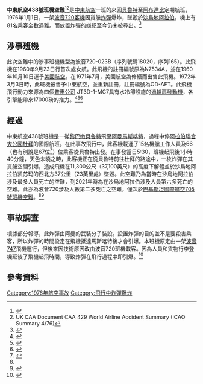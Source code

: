 {{Infobox Airliner accident |
name= 中东航空438号班机空难 |
date=1976年1月1日 |
type  = 炸弹爆炸 |
image= MEA Boeing 720 Marmet-2.jpg |
image_size= 350px |
caption= 一架波音中东航空的720-023B，该机与失事客机是姊妹机。|
Fatalities=81 |
Injuries=0|
Aircraft_type= [[波音720|波音720]]-023B |
Operator= [[中東航空|中東航空]] |
tail_number= OD-AFT |
Origin= [[貝魯特國際機場|貝魯特國際機場]] |
Destination= [[阿布達比國際機場|阿布達比國際機場]] |
Passengers= 66 |
Crew= 15 |
Survivors= 0 |
}}

'''中東航空438號班機空難'''<ref>{{ASN accident|id=19760101-1|type=Criminal Occurrence}}</ref><ref>UK CAA Document CAA 429 World Airline Accident Summary (ICAO Summary 4/76)</ref>是[[中東航空|中東航空]]一班的來回[[貝魯特|貝魯特]]至[[阿布達比|阿布達比]]定期航班，1976年1月1日，一架[[波音720|波音720]][[客機|客機]]因貨艙[[炸彈|炸彈]]爆炸，墜毀於[[沙烏地阿拉伯|沙烏地阿拉伯]]，機上有81名乘客全數遇難。而放置炸彈的嫌犯至今仍未被尋出。<ref name=":0">{{cite web|url=https://aviation-safety.net/database/record.php?id=19760101-1|title=ASN Aircraft accident Boeing 720-023B OD-AFT Al Qaysumah|last=Ranter|first=Harro|website=aviation-safety.net|access-date=2017-03-31}}</ref>

== 涉事班機 ==
此次空難中的涉事班機機型為波音720-023B（序列號碼18020，序列165）。此飛機在1960年9月23日行首次處女航。此飛機的註冊編號原為N7534A，並在1960年10月10日運予[[美國航空|美國航空]]。在1971年7月，美國航空為修繕而出售此飛機。1972年3月3日時，此班機被售予中東航空，並重新註冊，註冊編號為OD-AFT。此飛機飛行動力來源為四個[[普惠公司|普惠公司]] JT3D-1-MC7具有水冷卻設施的[[渦輪扇發動機|渦輪扇發動機]]，各引擎能帶來17000磅的推力。<ref>{{cite web|url=http://www.planelogger.com/Aircraft/View?Registration=N7534A&DeliveryDate=10.10.60|title=Registration Details For N7534A (American Airlines) 720-023|publisher=PlaneLogger|access-date=2014-11-12}}</ref><ref>{{cite web|url=http://www.oocities.org/~aeromoe/fleets/aa.html|title=AMERICAN AIRLINES, INC. (AA / AAL)|publisher=OoCities - Geocities Archive|access-date=2014-11-12}}</ref><ref>{{cite web|url=http://ru.onespotter.com/aircraft/OD-AFT|title=OD-AFT Boeing 720-023B, заводской 18020 / 165|publisher=OneSpotter.com|language=ru|archive-url=https://web.archive.org/web/20141112223556/http://ru.onespotter.com/aircraft/OD-AFT|archive-date=2014-11-12|access-date=2014-11-12}}</ref>

== 經過 ==
中東航空438號班機是一從[[黎巴嫩|黎巴嫩]][[貝魯特|貝魯特]]飛至[[阿曼|阿曼]][[馬斯喀特|馬斯喀特]]，過程中停[[阿拉伯聯合大公國|阿拉伯聯合大公國]][[杜拜|杜拜]]的國際航班。在此事故飛行中，此客機載運了15名機艙工作人員及66（也有別說是67位<ref name="B3A">{{cite web|url=http://www.baaa-acro.com/1976/archives/crash-of-a-boeing-720-in-al-qaysumah-82-killed/|title=Crash of a Boeing 720 in Al Qaysumah: 82 killed|publisher=B3A Aircraft Accidents Archives|archive-url=https://web.archive.org/web/20150923182052/http://www.baaa-acro.com/1976/archives/crash-of-a-boeing-720-in-al-qaysumah-82-killed/|archive-date=2015-09-23|access-date=2014-11-12}}</ref>）位乘客從貝魯特出發。在事發當日5:30，班機起飛後1小時40分鐘，天色未曉之時，此客機正在從貝魯特前往杜拜的路途中，一枚炸彈在其貨艙空間引爆，造成飛機在11,300公尺（37,100英尺）的高度下解體並於沙烏地阿拉伯凯苏玛的西北方37公里（23英里處）墜毀。此空難乃為當時在沙烏地阿拉伯涉及最多人員死亡的空難，到2021年時為在沙烏地阿拉伯涉及人員第六多死亡的空難。此亦為波音720涉及人數第二多死亡之空難，僅次於[[巴基斯坦國際航空705號班機空難|巴基斯坦國際航空705號班機空難]]。<ref name=":0" /><ref>{{cite book| author = David Gero. | chapter = 1960s| chapter-format = | chapter-url = https://books.google.com/books?id=gfI7AwAAQBAJ&q=Middle+East+Airlines+Boeing+720+1976&pg=PT183 | title = Aviation Disasters: The World's Major Civil Airliner Crashes Since 1950 | orig-year = | agency =  | edition =   |location=  |publisher=  |at=  |volume=  | pages = | page =  | series =  | date = 29 May 2009| isbn = 978-0-7524-9992-5| ref = }}</ref>

==事故調查==
根據部分報導，此炸彈由阿曼的武裝分子裝設。設置炸彈的目的並不是要殺害乘客，所以炸彈的時間設定在飛機抵達馬斯喀特後才會引爆。本班機原定由一架[[波音747|波音747]]飛機運行，但後來因技術原因改由波音720班機載客。因為人員和貨物行李登機延後了飛機起飛時間，導致炸彈在飛行過程中即引爆。<ref>{{cite web|title=MEA Crash 1976 Due In-flight Bomb|url=http://www.airliners.net/aviation-forums/general_aviation/read.main/2290085/|access-date=2014-11-12|date=August 2005|publisher=[[Airliners.net|Airliners.net]]}}</ref>

==參考資料==
{{reflist}}

{{1976年航空事故}}
[[Category:1976年航空事故|Category:1976年航空事故]]
[[Category:飛行中炸彈爆炸|Category:飛行中炸彈爆炸]]